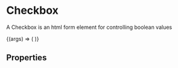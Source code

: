
<Meta title="Form Components/Checkbox" component={CheckboxComponent} />

# Checkbox

A Checkbox is an html form element for controlling boolean values

<Canvas>
  <Story name="Example">
    {(args) => (
      <CheckboxFormElement
        name="example"
        id="example"
        label="Label"
        value="Lorem ipsum"
        onChange={action('value changed')}
        {...args}
      />
    )}
  </Story>
</Canvas>

## Properties

<ArgsTable story="Example" />
